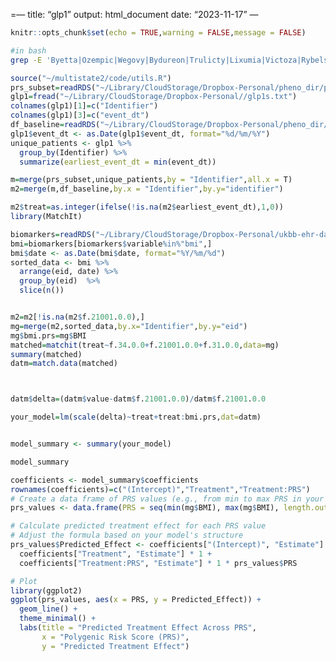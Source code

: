 
=---
title: "glp1"
output: html_document
date: "2023-11-17"
---

```r
knitr::opts_chunk$set(echo = TRUE,warning = FALSE,message = FALSE)
```

```bash
#in bash
grep -E 'Byetta|Ozempic|Wegovy|Bydureon|Trulicty|Lixumia|Victoza|Rybelsus|Liraglutide|Dulaglutide|Exenatide|Lixisenatide|Semaglutide' gp_scripts.txt >glpfile.txt
```


```r
source("~/multistate2/code/utils.R")
prs_subset=readRDS("~/Library/CloudStorage/Dropbox-Personal/pheno_dir/prs_subset.rds")
glp1=fread("~/Library/CloudStorage/Dropbox-Personal//glp1s.txt")
colnames(glp1)[1]=c("Identifier")
colnames(glp1)[3]=c("event_dt")
df_baseline=readRDS("~/Library/CloudStorage/Dropbox-Personal/pheno_dir/output/dfukb_baseline.rds")
glp1$event_dt <- as.Date(glp1$event_dt, format="%d/%m/%Y")
unique_patients <- glp1 %>%
  group_by(Identifier) %>%
  summarize(earliest_event_dt = min(event_dt))

m=merge(prs_subset,unique_patients,by = "Identifier",all.x = T)
m2=merge(m,df_baseline,by.x = "Identifier",by.y="identifier")

m2$treat=as.integer(ifelse(!is.na(m2$earliest_event_dt),1,0))
library(MatchIt)

biomarkers=readRDS("~/Library/CloudStorage/Dropbox-Personal/ukbb-ehr-data/data/biomarkers.rds")
bmi=biomarkers[biomarkers$variable%in%"bmi",]
bmi$date <- as.Date(bmi$date, format="%Y/%m/%d")
sorted_data <- bmi %>%
  arrange(eid, date) %>%
  group_by(eid)  %>%
  slice(n())


m2=m2[!is.na(m2$f.21001.0.0),]
mg=merge(m2,sorted_data,by.x="Identifier",by.y="eid")
mg$bmi.prs=mg$BMI
matched=matchit(treat~f.34.0.0+f.21001.0.0+f.31.0.0,data=mg)
summary(matched)
datm=match.data(matched)



datm$delta=(datm$value-datm$f.21001.0.0)/datm$f.21001.0.0

your_model=lm(scale(delta)~treat+treat:bmi.prs,dat=datm)


model_summary <- summary(your_model)

model_summary

coefficients <- model_summary$coefficients
rownames(coefficients)=c("(Intercept)","Treatment","Treatment:PRS")
# Create a data frame of PRS values (e.g., from min to max PRS in your data)
prs_values <- data.frame(PRS = seq(min(mg$BMI), max(mg$BMI), length.out = 100))

# Calculate predicted treatment effect for each PRS value
# Adjust the formula based on your model's structure
prs_values$Predicted_Effect <- coefficients["(Intercept)", "Estimate"] +
  coefficients["Treatment", "Estimate"] * 1 +
  coefficients["Treatment:PRS", "Estimate"] * 1 * prs_values$PRS

# Plot
library(ggplot2)
ggplot(prs_values, aes(x = PRS, y = Predicted_Effect)) +
  geom_line() +
  theme_minimal() +
  labs(title = "Predicted Treatment Effect Across PRS",
       x = "Polygenic Risk Score (PRS)",
       y = "Predicted Treatment Effect")

```





